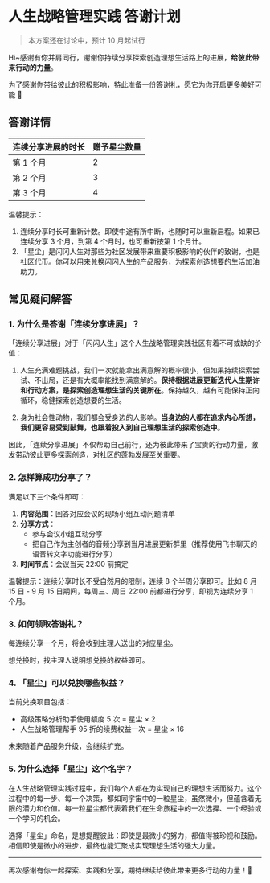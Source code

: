 # 人生战略管理实践 答谢计划

> 本方案还在讨论中，预计 10 月起试行

Hi~感谢有你并肩同行，谢谢你持续分享探索创造理想生活路上的进展，**给彼此带来行动的力量**。

为了感谢你带给彼此的积极影响，特此准备一份答谢礼，愿它为你开启更多美好可能 🤗


## 答谢详情

| 连续分享进展的时长 | 赠予星尘数量 | 
|--------|--------| 
| 第 1 个月 | 2      | 
| 第 2 个月 | 3      | 
| 第 3 个月 | 4      | 

温馨提示：

1. 连续分享时长可重新计数。即使中途有所中断，也随时可以重新启程。如果已连续分享 3 个月，到第 4 个月时，也可重新按第 1 个月计。
2. 「星尘」是闪闪人生对那些为社区发展带来重要积极影响的伙伴的致谢，也是社区代币。你可以用来兑换闪闪人生的产品服务，为探索创造想要的生活加油助力。

## 常见疑问解答

### 1. 为什么是答谢「连续分享进展」？

「连续分享进展」对于「闪闪人生」这个人生战略管理实践社区有着不可或缺的价值：

1. 人生充满难题挑战，我们一次就能拿出满意解的概率很小，但如果持续探索尝试、不出局，还是有大概率能找到满意解的。**保持根据进展更新迭代人生期许和行动方案，是探索创造理想生活的关键所在**。保持越久，越有可能保持正向循环，稳健探索创造想要的生活。

2. 身为社会性动物，我们都会受身边的人影响。**当身边的人都在追求内心所想，我们更容易受到鼓舞，也跟着投入到自己理想生活的探索创造中**。

因此，「连续分享进展」不仅帮助自己前行，还为彼此带来了宝贵的行动力量，激发带动彼此更多探索创造，对社区的蓬勃发展至关重要。

### 2. 怎样算成功分享了？

满足以下三个条件即可：

1. **内容范围**：回答对应会议的现场小组互动问题清单
2. **分享方式**：
    * 参与会议小组互动分享
    * 把自己作为主创者的音频分享到当月进展更新群里（推荐使用飞书聊天的语音转文字功能进行分享）
3. **时间节点**：会议当天 22:00 前搞定

温馨提示：连续分享时长不受自然月的限制，连续 8 个半周分享即可。比如 8 月 15 日 - 9 月 15 日期间，每周三、周日 22:00 前都进行分享，即视为连续分享 1 个月。


### 3. 如何领取答谢礼？

每连续分享一个月，将会收到主理人送出的对应星尘。

想兑换时，找主理人说明想兑换的权益即可。


### 4. 「星尘」可以兑换哪些权益？

当前兑换项目包括：
- 高级策略分析助手使用额度 5 次 = 星尘 × 2
- 人生战略管理帮手 95 折的续费权益一次  = 星尘 × 16  

未来随着产品服务升级，会继续扩充。

### 5. 为什么选择「星尘」这个名字？

在人生战略管理实践过程中，我们每个人都在为实现自己的理想生活而努力。这个过程中的每一步、每一个决策，都如同宇宙中的一粒星尘，虽然微小，但蕴含着无限的潜力和价值。每一粒星尘都代表着我们在生命旅程中的一次选择、一个经验或一个学习的机会。

选择「星尘」命名，是想提醒彼此：即使是最微小的努力，都值得被珍视和鼓励。相信即使是微小的进步，最终也能汇聚成实现理想生活的强大力量。


---

再次感谢有你一起探索、实践和分享，期待继续给彼此带来更多行动的力量！🌟